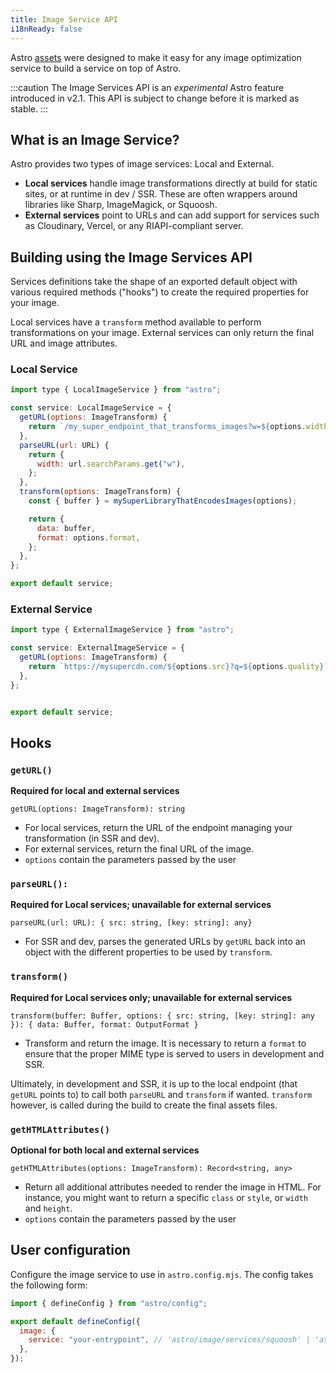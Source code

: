```yaml
---
title: Image Service API
i18nReady: false
---
```


Astro [assets](/en/guides/assets/) were designed to make it easy for any image optimization service to build a service on top of Astro.

:::caution
The Image Services API is an _experimental_ Astro feature introduced in v2.1. This API is subject to change before it is marked as stable.
:::

## What is an Image Service?

Astro provides two types of image services: Local and External.

- **Local services** handle image transformations directly at build for static sites, or at runtime in dev / SSR. These are often wrappers around libraries like Sharp, ImageMagick, or Squoosh.
- **External services** point to URLs and can add support for services such as Cloudinary, Vercel, or any RIAPI-compliant server.

## Building using the Image Services API

Services definitions take the shape of an exported default object with various required methods ("hooks") to create the required properties for your image. 

Local services have a `transform` method available to perform transformations on your image. External services can only return the final URL and image attributes.

### Local Service

```js
import type { LocalImageService } from "astro";

const service: LocalImageService = {
  getURL(options: ImageTransform) {
    return `/my_super_endpoint_that_transforms_images?w=${options.width}`;
  },
  parseURL(url: URL) {
    return {
      width: url.searchParams.get("w"),
    };
  },
  transform(options: ImageTransform) {
    const { buffer } = mySuperLibraryThatEncodesImages(options);

    return {
      data: buffer,
      format: options.format,
    };
  },
};

export default service;
```

### External Service

```js
import type { ExternalImageService } from "astro";

const service: ExternalImageService = {
  getURL(options: ImageTransform) {
    return `https://mysupercdn.com/${options.src}?q=${options.quality}`;
  },
};


export default service;
```

## Hooks

### `getURL()`

**Required for local and external services**

`getURL(options: ImageTransform): string`
  - For local services, return the URL of the endpoint managing your transformation (in SSR and dev).
  - For external services, return the final URL of the image.
  - `options` contain the parameters passed by the user

### `parseURL():`

**Required for Local services; unavailable for external services**

`parseURL(url: URL): { src: string, [key: string]: any}`
  - For SSR and dev, parses the generated URLs by `getURL` back into an object with the different properties to be used by `transform`.

### `transform()`

**Required for Local services only; unavailable for external services**

`transform(buffer: Buffer, options: { src: string, [key: string]: any }): { data: Buffer, format: OutputFormat }`
  - Transform and return the image. It is necessary to return a `format` to ensure that the proper MIME type is served to users in development and SSR.

Ultimately, in development and SSR, it is up to the local endpoint (that `getURL` points to) to call both `parseURL` and `transform` if wanted. `transform` however, is called during the build to create the final assets files.

### `getHTMLAttributes()`

**Optional for both local and external services**

`getHTMLAttributes(options: ImageTransform): Record<string, any>`
  - Return all additional attributes needed to render the image in HTML. For instance, you might want to return a specific `class` or `style`, or `width` and `height`.
  - `options` contain the parameters passed by the user

## User configuration

Configure the image service to use in `astro.config.mjs`. The config takes the following form:

```js title="astro.config.mjs"
import { defineConfig } from "astro/config";

export default defineConfig({
  image: {
    service: "your-entrypoint", // 'astro/image/services/squoosh' | 'astro/image/services/sharp' | string
  },
});
```

